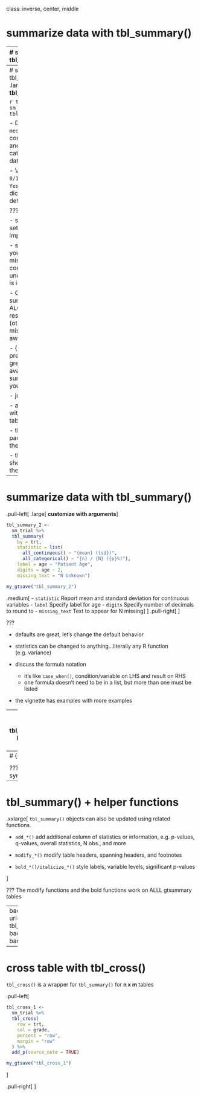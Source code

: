 class: inverse, center, middle

# summarize data with tbl_summary()

---
# summarize data with tbl_summary()

.large[**Example: Summarizing clinical study data**]

.pull-left[
.large[

**Goal**: Summarize data by treatment groups:
- Age
- Tumor Response
- Tumor Grade
]
```r
library(gtsummary)
library(tidyverse)

sm_trial <-
  trial %>%
  select(trt, age, grade, response)
```

```r
gt_trial_info <-
  tibble(
    Variable = names(sm_trial),
    Label = map_chr(Variable, ~attr(trial[[.x]], "label"))
  ) %>% gt::gt()
my_gtsave("gt_trial_info")
```

]
.pull-right[
<p align="center"><img src="images/gt_trial_info.png" width=90%></p>
]

???
- This is an abbreviated version of the example data used in the package help files/documentation. 

- note that the column have been labeled using the {labelled} package, and those are used throughout the package

---
# summarize data with tbl_summary()
.pull-left[
.large[
**basic tbl_summary()**
]

```r
tbl_summary_1 <- 
  sm_trial %>%
  tbl_summary(by = trt)
```
```r
my_gtsave("tbl_summary_1")
```
.medium[
- Three types of summaries: `continuous`, `categorical`, and `dichotomous`

- Default statistics are `median (IQR)` for continuous variables, and `n (%)` for categorical/dichotomous data

- Variables coded as `0/1`, `TRUE/FALSE`, and `Yes/No` are presented dichotomously by default
]
]
.pull-right[
<p align="center"><img src="images/tbl_summary_1.png" width=85%></p>
]

???
- Go slow here

- summarizing a data set is the MOST important analysis

- summarize data first!  you will often catch mistakes.  Data is complicated, and understanding it up front is important.

- Communicating a summary of the data ALONG with analytic results in necessary (others may catch mistakes you're not aware of)

- {gtsummary} is for presenting results, other great packages are available for summarizing data for your self (e.g. skimr)

- just one line of code

- all functions beginning with `tbl_*` create a new tables

- this is how I used the package 95% percent of the time...so easy

- three types of data shown here (explain them)

---
# summarize data with tbl_summary()

.pull-left[
.large[
**customize with arguments**
]

```r
tbl_summary_2 <- 
  sm_trial %>%
  tbl_summary(
    by = trt,
    statistic = list(
      all_continuous() ~ "{mean} ({sd})",
      all_categorical() ~ "{n} / {N} ({p}%)"), 
    label = age ~ "Patient Age",
    digits = age ~ 2,
    missing_text = "N Unknown")
```
```r
my_gtsave("tbl_summary_2")
```

.medium[
- `statistic` Report mean and standard deviation for continuous variables
- `label` Specify label for age
- `digits` Specify number of decimals to round to
- `missing_text` Text to appear for N missing
]
]
.pull-right[
<p align="center"><img src="images/tbl_summary_2.png" width=95%></p>
]

???

- defaults are great, let's change the default behavior

- statistics can be changed to anything...literally any R function (e.g. variance)

- discuss the formula notation
    - it's like `case_when()`, condition/variable on LHS and result on RHS
    - one formula doesn't need to be in a list, but more than one must be listed

- the vignette has examples with more examples

---
background-image: url(images/Dan-tbl_summary_small_example.png)
background-position: center
background-size: cover

---
# {gtsummary} + formulas

<p align="center"><img src="images/Dan-SummaryTables-5.png" width=110%></p>


???
- case_when uses similar syntax 


---
# tbl_summary() + helper functions

.xxlarge[
`tbl_summary()` objects can also be updated using related functions.

- `add_*()` add additional column of statistics or information, e.g. p-values, q-values, overall statistics, N obs., and more

- `modify_*()` modify table headers, spanning headers, and footnotes

- `bold_*()/italicize_*()` style labels, variable levels, significant p-values

]

???
The modify functions and the bold functions work on ALLL gtsummary tables

---
background-image: url(images/Dan-tbl_summary_big_example.png)
background-position: center
background-size: cover

---
# cross table with tbl_cross()

`tbl_cross()` is a wrapper for `tbl_summary()` for **n x m** tables

.pull-left[
<br>
```r
tbl_cross_1 <-
  sm_trial %>%
  tbl_cross(
    row = trt, 
    col = grade,
    percent = "row",
    margin = "row"
  ) %>%
  add_p(source_note = TRUE)
```
```r
my_gtsave("tbl_cross_1")
```
]

.pull-right[
<p align="center"><img src="images/tbl_cross_1.png" width=90%></p>
]